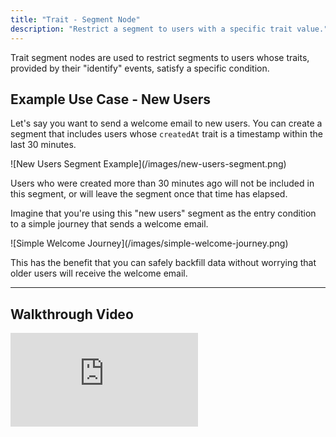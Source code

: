 ```yaml
---
title: "Trait - Segment Node"
description: "Restrict a segment to users with a specific trait value."
---
```


Trait segment nodes are used to restrict segments to users whose traits, provided by their "identify" events, satisfy a specific condition.

## Example Use Case - New Users

Let's say you want to send a welcome email to new users. You can create a segment that includes users whose `createdAt` trait is a timestamp within the last 30 minutes.

<Frame>![New Users Segment Example](/images/new-users-segment.png)</Frame>

Users who were created more than 30 minutes ago will not be included in this segment, or will leave the segment once that time has elapsed.

Imagine that you're using this "new users" segment as the entry condition to a simple journey that sends a welcome email.

<Frame>![Simple Welcome Journey](/images/simple-welcome-journey.png)</Frame>

This has the benefit that you can safely backfill data without worrying that older users will receive the welcome email.

<Snippet file="path-syntax.mdx" />

---

## Walkthrough Video

<iframe
  className="w-full aspect-video"
  src="https://www.youtube.com/embed/wIDcOg1sMf0?si=85cNxbPxFbaFwY8U"
  title="Trait Segment Nodes | Segmenting Users Based on Their Traits"
  frameBorder="0"
  allow="accelerometer; autoplay; clipboard-write; encrypted-media; gyroscope; picture-in-picture"
  allowFullScreen
></iframe>
